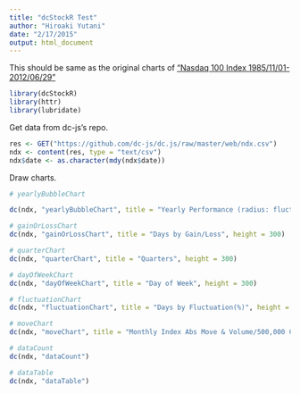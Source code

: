 ```yaml
---
title: "dcStockR Test"
author: "Hiroaki Yutani"
date: "2/17/2015"
output: html_document
---
```


This should be same as the original charts of ["Nasdaq 100 Index 1985/11/01-2012/06/29"](http://dc-js.github.io/dc.js/)

```r
library(dcStockR)
library(httr)
library(lubridate)
```

Get data from dc-js's repo.

```r
res <- GET("https://github.com/dc-js/dc.js/raw/master/web/ndx.csv")
ndx <- content(res, type = "text/csv")
ndx$date <- as.character(mdy(ndx$date))
```

Draw charts.

```r
# yearlyBubbleChart

dc(ndx, "yearlyBubbleChart", title = "Yearly Performance (radius: fluctuation/index ratio, color: gain/loss)")

# gainOrLossChart
dc(ndx, "gainOrLossChart", title = "Days by Gain/Loss", height = 300)

# quarterChart
dc(ndx, "quarterChart", title = "Quarters", height = 300)

# dayOfWeekChart
dc(ndx, "dayOfWeekChart", title = "Day of Week", height = 300)

# fluctuationChart
dc(ndx, "fluctuationChart", title = "Days by Fluctuation(%)", height = 300)

# moveChart
dc(ndx, "moveChart", title = "Monthly Index Abs Move & Volume/500,000 Chart")

# dataCount
dc(ndx, "dataCount")

# dataTable
dc(ndx, "dataTable")
```